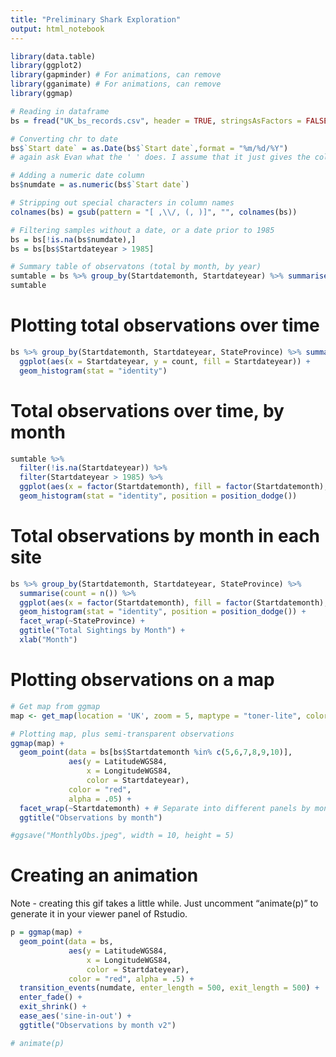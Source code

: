 ```yaml
---
title: "Preliminary Shark Exploration"
output: html_notebook
---
```


```r
library(data.table)
library(ggplot2)
library(gapminder) # For animations, can remove
library(gganimate) # For animations, can remove
library(ggmap)

# Reading in dataframe
bs = fread("UK_bs_records.csv", header = TRUE, stringsAsFactors = FALSE) #fread = faster way of reading table (ask Evan why this is better?)

# Converting chr to date
bs$`Start date` = as.Date(bs$`Start date`,format = "%m/%d/%Y")
# again ask Evan what the ' ' does. I assume that it just gives the column a name, rather than one word 

# Adding a numeric date column
bs$numdate = as.numeric(bs$`Start date`)

# Stripping out special characters in column names
colnames(bs) = gsub(pattern = "[ ,\\/, (, )]", "", colnames(bs))

# Filtering samples without a date, or a date prior to 1985
bs = bs[!is.na(bs$numdate),]
bs = bs[bs$Startdateyear > 1985]

# Summary table of observatons (total by month, by year)
sumtable = bs %>% group_by(Startdatemonth, Startdateyear) %>% summarise(count = n())
sumtable
```

# Plotting total observations over time
```r
bs %>% group_by(Startdatemonth, Startdateyear, StateProvince) %>% summarise(count = n()) %>%
  ggplot(aes(x = Startdateyear, y = count, fill = Startdateyear)) +
  geom_histogram(stat = "identity")
```

# Total observations over time, by month

```r
sumtable %>% 
  filter(!is.na(Startdateyear)) %>%
  filter(Startdateyear > 1985) %>%
  ggplot(aes(x = factor(Startdatemonth), fill = factor(Startdatemonth), y = count)) +
  geom_histogram(stat = "identity", position = position_dodge())
```

# Total observations by month in each site
```r
bs %>% group_by(Startdatemonth, Startdateyear, StateProvince) %>% 
  summarise(count = n()) %>%
  ggplot(aes(x = factor(Startdatemonth), fill = factor(Startdatemonth), y = count)) +
  geom_histogram(stat = "identity", position = position_dodge()) +
  facet_wrap(~StateProvince) +
  ggtitle("Total Sightings by Month") +
  xlab("Month")
```

# Plotting observations on a map

```r
# Get map from ggmap
map <- get_map(location = 'UK', zoom = 5, maptype = "toner-lite", color = "bw")

# Plotting map, plus semi-transparent observations
ggmap(map) +
  geom_point(data = bs[bs$Startdatemonth %in% c(5,6,7,8,9,10)],
             aes(y = LatitudeWGS84,
                 x = LongitudeWGS84,
                 color = Startdateyear),
             color = "red", 
             alpha = .05) +
  facet_wrap(~Startdatemonth) + # Separate into different panels by month
  ggtitle("Observations by month")

#ggsave("MonthlyObs.jpeg", width = 10, height = 5)

```

# Creating an animation

Note - creating this gif takes a little while. Just uncomment "animate(p)" to generate it in your viewer panel of Rstudio.

```r
p = ggmap(map) +
  geom_point(data = bs,
             aes(y = LatitudeWGS84,
                 x = LongitudeWGS84,
                 color = Startdateyear),
             color = "red", alpha = .5) +
  transition_events(numdate, enter_length = 500, exit_length = 500) +
  enter_fade() + 
  exit_shrink() +
  ease_aes('sine-in-out') +
  ggtitle("Observations by month v2")

# animate(p)
```